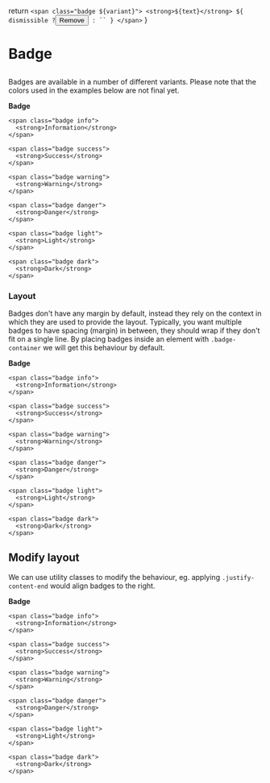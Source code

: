 
  return `
    <span class="badge ${variant}">
      <strong>${text}</strong>
      ${
        dismissible
          ? `<button class="close">
          <span class="sr-only">Remove</span>
          <i></i>
        </button>`
          : ``
      }
    </span>`
}

<Meta of={BadgeStories} />

<Story of={BadgeStories.Badge} />

# Badge

##

Badges are available in a number of different variants. Please note that the colors used in the examples below are not final yet.

<Canvas>
  <div class="badge-container">
    <span class="badge">
      <strong>Badge</strong>
    </span>

    <span class="badge info">
      <strong>Information</strong>
    </span>

    <span class="badge success">
      <strong>Success</strong>
    </span>

    <span class="badge warning">
      <strong>Warning</strong>
    </span>

    <span class="badge danger">
      <strong>Danger</strong>
    </span>

    <span class="badge light">
      <strong>Light</strong>
    </span>

    <span class="badge dark">
      <strong>Dark</strong>
    </span>
  </div>
</Canvas>

### Layout

Badges don't have any margin by default, instead they rely on the context in which they are used to provide the layout. Typically, you want multiple badges to have spacing (margin) in between, they should wrap if they don't fit on a single line. By placing badges inside an element with `.badge-container` we will get this behaviour by default.

<Canvas>
  <div class="badge-container">
    <span class="badge">
      <strong>Badge</strong>
    </span>

    <span class="badge info">
      <strong>Information</strong>
    </span>

    <span class="badge success">
      <strong>Success</strong>
    </span>

    <span class="badge warning">
      <strong>Warning</strong>
    </span>

    <span class="badge danger">
      <strong>Danger</strong>
    </span>

    <span class="badge light">
      <strong>Light</strong>
    </span>

    <span class="badge dark">
      <strong>Dark</strong>
    </span>
  </div>
</Canvas>

## Modify layout

We can use utility classes to modify the behaviour, eg. applying `.justify-content-end` would align badges to the right.

<Canvas>
  <div class="badge-container justify-content-end">
    <span class="badge">
      <strong>Badge</strong>
    </span>

    <span class="badge info">
      <strong>Information</strong>
    </span>

    <span class="badge success">
      <strong>Success</strong>
    </span>

    <span class="badge warning">
      <strong>Warning</strong>
    </span>

    <span class="badge danger">
      <strong>Danger</strong>
    </span>

    <span class="badge light">
      <strong>Light</strong>
    </span>

    <span class="badge dark">
      <strong>Dark</strong>
    </span>
  </div>
</Canvas>
